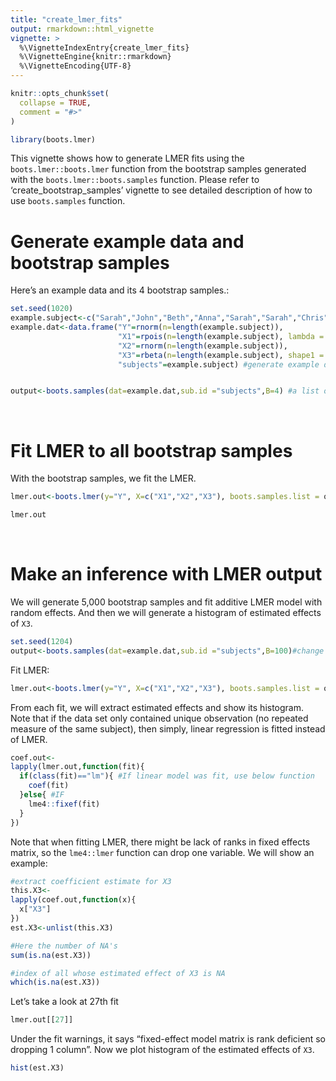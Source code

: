 ```yaml
---
title: "create_lmer_fits"
output: rmarkdown::html_vignette
vignette: >
  %\VignetteIndexEntry{create_lmer_fits}
  %\VignetteEngine{knitr::rmarkdown}
  %\VignetteEncoding{UTF-8}
---
```


```r
knitr::opts_chunk$set(
  collapse = TRUE,
  comment = "#>"
)

```

```r
library(boots.lmer)
```

This vignette shows how to generate LMER fits using the `boots.lmer::boots.lmer` function from the bootstrap samples generated with the `boots.lmer::boots.samples` function. Please refer to 'create_bootstrap_samples' vignette to see detailed description of how to use `boots.samples` function.

# Generate example data and bootstrap samples

Here's an example data and its 4 bootstrap samples.:
```r
set.seed(1020)
example.subject<-c("Sarah","John","Beth","Anna","Sarah","Sarah","Chris","Blake","John","Anna")
example.dat<-data.frame("Y"=rnorm(n=length(example.subject)),
                        "X1"=rpois(n=length(example.subject), lambda = 3),
                        "X2"=rnorm(n=length(example.subject)),
                        "X3"=rbeta(n=length(example.subject), shape1 = 3, shape2 = 0.5)+rnorm(length(example.subject), mean=6),
                        "subjects"=example.subject) #generate example data


output<-boots.samples(dat=example.dat,sub.id ="subjects",B=4) #a list of 4 bootstrap samples 

```


<br>

# Fit LMER to all bootstrap samples

With the bootstrap samples, we fit the LMER.
```r
lmer.out<-boots.lmer(y="Y", X=c("X1","X2","X3"), boots.samples.list = output)

lmer.out
```



<br>

# Make an inference with LMER output

We will generate 5,000 bootstrap samples and fit additive LMER model with random effects. And then we will generate a histogram of estimated effects of `X3`.

```r
set.seed(1204)
output<-boots.samples(dat=example.dat,sub.id ="subjects",B=100)#change back to 5000 later

```


Fit LMER: 

```r
lmer.out<-boots.lmer(y="Y", X=c("X1","X2","X3"), boots.samples.list = output)
```


From each fit, we will extract estimated effects and show its histogram. Note that if the data set only contained unique observation (no repeated measure of the same subject), then simply, linear regression is fitted instead of LMER. 

```r
coef.out<-
lapply(lmer.out,function(fit){
  if(class(fit)=="lm"){ #If linear model was fit, use below function
    coef(fit)
  }else{ #IF 
    lme4::fixef(fit)
  }
})
```
Note that when fitting LMER, there might be lack of ranks in fixed effects matrix, so the `lme4::lmer` function can drop one variable. We will show an example:

```r

#extract coefficient estimate for X3
this.X3<-
lapply(coef.out,function(x){
  x["X3"]
})
est.X3<-unlist(this.X3)

#Here the number of NA's
sum(is.na(est.X3))

#index of all whose estimated effect of X3 is NA
which(is.na(est.X3)) 
```

Let's take a look at 27th fit

```r
lmer.out[[27]]
```

Under the fit warnings, it says "fixed-effect model matrix is rank deficient so dropping 1 column". Now we plot histogram of the estimated effects of `X3`.

```r
hist(est.X3)
```

